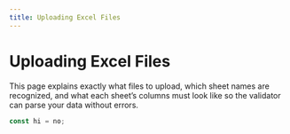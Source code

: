 ```yaml
---
title: Uploading Excel Files
---
```


# Uploading Excel Files

This page explains exactly what files to upload, which sheet names are recognized, and what each sheet’s columns must look like so the validator can parse your data without errors.

```ts
const hi = no;
```
